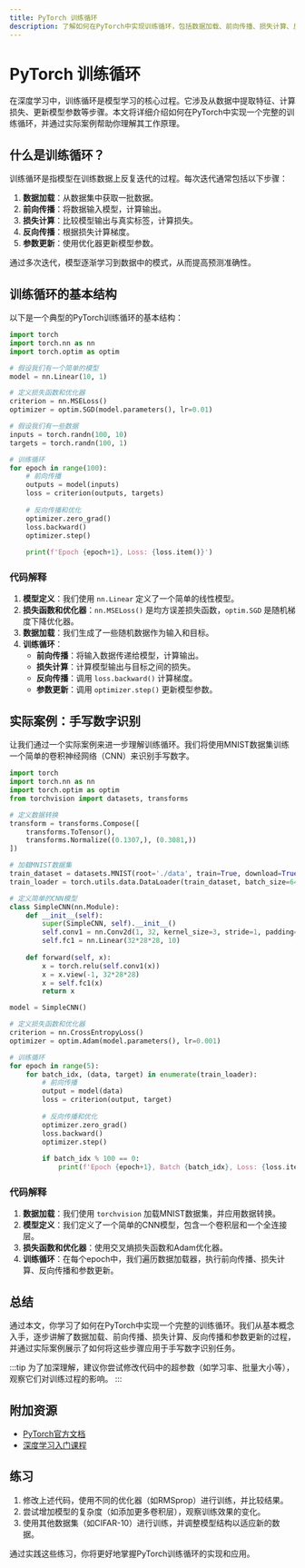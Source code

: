 ```yaml
---
title: PyTorch 训练循环
description: 了解如何在PyTorch中实现训练循环，包括数据加载、前向传播、损失计算、反向传播和参数更新。
---
```


# PyTorch 训练循环

在深度学习中，训练循环是模型学习的核心过程。它涉及从数据中提取特征、计算损失、更新模型参数等步骤。本文将详细介绍如何在PyTorch中实现一个完整的训练循环，并通过实际案例帮助你理解其工作原理。

## 什么是训练循环？

训练循环是指模型在训练数据上反复迭代的过程。每次迭代通常包括以下步骤：

1. **数据加载**：从数据集中获取一批数据。
2. **前向传播**：将数据输入模型，计算输出。
3. **损失计算**：比较模型输出与真实标签，计算损失。
4. **反向传播**：根据损失计算梯度。
5. **参数更新**：使用优化器更新模型参数。

通过多次迭代，模型逐渐学习到数据中的模式，从而提高预测准确性。

## 训练循环的基本结构

以下是一个典型的PyTorch训练循环的基本结构：

```python
import torch
import torch.nn as nn
import torch.optim as optim

# 假设我们有一个简单的模型
model = nn.Linear(10, 1)

# 定义损失函数和优化器
criterion = nn.MSELoss()
optimizer = optim.SGD(model.parameters(), lr=0.01)

# 假设我们有一些数据
inputs = torch.randn(100, 10)
targets = torch.randn(100, 1)

# 训练循环
for epoch in range(100):
    # 前向传播
    outputs = model(inputs)
    loss = criterion(outputs, targets)
    
    # 反向传播和优化
    optimizer.zero_grad()
    loss.backward()
    optimizer.step()
    
    print(f'Epoch {epoch+1}, Loss: {loss.item()}')
```

### 代码解释

1. **模型定义**：我们使用 `nn.Linear` 定义了一个简单的线性模型。
2. **损失函数和优化器**：`nn.MSELoss()` 是均方误差损失函数，`optim.SGD` 是随机梯度下降优化器。
3. **数据加载**：我们生成了一些随机数据作为输入和目标。
4. **训练循环**：
   - **前向传播**：将输入数据传递给模型，计算输出。
   - **损失计算**：计算模型输出与目标之间的损失。
   - **反向传播**：调用 `loss.backward()` 计算梯度。
   - **参数更新**：调用 `optimizer.step()` 更新模型参数。

## 实际案例：手写数字识别

让我们通过一个实际案例来进一步理解训练循环。我们将使用MNIST数据集训练一个简单的卷积神经网络（CNN）来识别手写数字。

```python
import torch
import torch.nn as nn
import torch.optim as optim
from torchvision import datasets, transforms

# 定义数据转换
transform = transforms.Compose([
    transforms.ToTensor(),
    transforms.Normalize((0.1307,), (0.3081,))
])

# 加载MNIST数据集
train_dataset = datasets.MNIST(root='./data', train=True, download=True, transform=transform)
train_loader = torch.utils.data.DataLoader(train_dataset, batch_size=64, shuffle=True)

# 定义简单的CNN模型
class SimpleCNN(nn.Module):
    def __init__(self):
        super(SimpleCNN, self).__init__()
        self.conv1 = nn.Conv2d(1, 32, kernel_size=3, stride=1, padding=1)
        self.fc1 = nn.Linear(32*28*28, 10)
    
    def forward(self, x):
        x = torch.relu(self.conv1(x))
        x = x.view(-1, 32*28*28)
        x = self.fc1(x)
        return x

model = SimpleCNN()

# 定义损失函数和优化器
criterion = nn.CrossEntropyLoss()
optimizer = optim.Adam(model.parameters(), lr=0.001)

# 训练循环
for epoch in range(5):
    for batch_idx, (data, target) in enumerate(train_loader):
        # 前向传播
        output = model(data)
        loss = criterion(output, target)
        
        # 反向传播和优化
        optimizer.zero_grad()
        loss.backward()
        optimizer.step()
        
        if batch_idx % 100 == 0:
            print(f'Epoch {epoch+1}, Batch {batch_idx}, Loss: {loss.item()}')
```

### 代码解释

1. **数据加载**：我们使用 `torchvision` 加载MNIST数据集，并应用数据转换。
2. **模型定义**：我们定义了一个简单的CNN模型，包含一个卷积层和一个全连接层。
3. **损失函数和优化器**：使用交叉熵损失函数和Adam优化器。
4. **训练循环**：在每个epoch中，我们遍历数据加载器，执行前向传播、损失计算、反向传播和参数更新。

## 总结

通过本文，你学习了如何在PyTorch中实现一个完整的训练循环。我们从基本概念入手，逐步讲解了数据加载、前向传播、损失计算、反向传播和参数更新的过程，并通过实际案例展示了如何将这些步骤应用于手写数字识别任务。

:::tip
为了加深理解，建议你尝试修改代码中的超参数（如学习率、批量大小等），观察它们对训练过程的影响。
:::

## 附加资源

- [PyTorch官方文档](https://pytorch.org/docs/stable/index.html)
- [深度学习入门课程](https://www.coursera.org/specializations/deep-learning)

## 练习

1. 修改上述代码，使用不同的优化器（如RMSprop）进行训练，并比较结果。
2. 尝试增加模型的复杂度（如添加更多卷积层），观察训练效果的变化。
3. 使用其他数据集（如CIFAR-10）进行训练，并调整模型结构以适应新的数据。

通过实践这些练习，你将更好地掌握PyTorch训练循环的实现和应用。